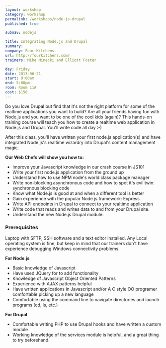 ```yaml
---
layout: workshop
category: workshop
permalink: /workshops/node-js-drupal
published: true

subnav: nodejs

title: Integrating Node.js and Drupal
summary: 
company: Four Kitchens
url: http://fourkitchens.com/
trainers: Mike Minecki and Elliott Foster

day: Friday
date: 2013-06-21
start: 9:00am
end: 5:00pm
room: Room 11A
cost: $150
---
```


Do you love Drupal but find that it's not the right platform for some of the realtime applications you want to build? Are all your friends having fun with Node.js and you want to be one of the cool kids (again)? This hands-on training course will teach you how to create a realtime web application in Node.js and Drupal. You'll write code all day :-)

After this class, you'll have written your first node.js application(s) and have integrated Node.js's realtime wizardry into Drupal's content management magic.

**Our Web Chefs will show you how to:**

* Improve your Javascript knowledge in our crash course in JS101
* Write your first node.js application from the ground up
* Understand how to use NPM node's world class package manager
* Write non-blocking asynchronous code and how to spot it's evil twin: synchronous blocking code
* Know what Node.js is good at and when a different tool is better
* Gain experience with the popular Node.js framework: Express
* Write API endpoints in Drupal to connect to your realtime application
* Write code that reads and writes data to and from your Drupal site.
* Understand the new Node.js Drupal module.

### Prerequisites

Laptop with SFTP, SSH software and a text editor installed. Any Local operating system is fine, but keep in mind that our trainers don't have experience debugging Windows connectivity problems.

**For Node.js**

* Basic knowledge of Javascript
* Have used JQuery for to add functionality
* Knowledge of Javascript Object Oriented Patterns
* Experience with AJAX patterns helpful
* Have written applications in Javascript and/or A C style OO programer comfortable picking up a new language
* Comfortable using the command line to navigate directories and launch programs (cd, ls, etc.)

**For Drupal**

* Comfortable writing PHP to use Drupal hooks and have written a custom module
* Working knowledge of the services module is helpful, and a great thing to try beforehand.
